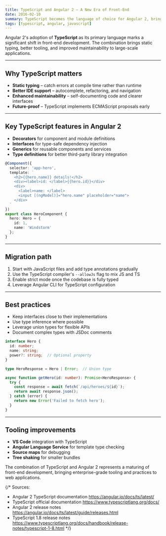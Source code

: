 ```yaml
---
title: TypeScript and Angular 2 – A New Era of Front‑End
date: 2016-02-10
summary: TypeScript becomes the language of choice for Angular 2, bringing static typing and better tooling to the framework.
tags: [typescript, angular, javascript]
---
```


Angular 2's adoption of **TypeScript** as its primary language marks a significant shift in front-end development. The combination brings static typing, better tooling, and improved maintainability to large-scale applications.

---

## Why TypeScript matters

- **Static typing** – catch errors at compile time rather than runtime
- **Better IDE support** – autocomplete, refactoring, and navigation
- **Enhanced maintainability** – self-documenting code and clearer interfaces
- **Future-proof** – TypeScript implements ECMAScript proposals early

---

## Key TypeScript features in Angular 2

- **Decorators** for component and module definitions
- **Interfaces** for type-safe dependency injection
- **Generics** for reusable components and services
- **Type definitions** for better third-party library integration

```typescript
@Component({
  selector: 'app-hero',
  template: `
    <h2>{{hero.name}} details!</h2>
    <div><label>id: </label>{{hero.id}}</div>
    <div>
      <label>name: </label>
      <input [(ngModel)]="hero.name" placeholder="name">
    </div>
  `
})
export class HeroComponent {
  hero: Hero = {
    id: 1,
    name: 'Windstorm'
  };
}
```

---

## Migration path

1. Start with JavaScript files and add type annotations gradually
2. Use the TypeScript compiler's `--allowJs` flag to mix JS and TS
3. Enable strict mode once the codebase is fully typed
4. Leverage Angular CLI for TypeScript configuration

---

## Best practices

- Keep interfaces close to their implementations
- Use type inference where possible
- Leverage union types for flexible APIs
- Document complex types with JSDoc comments

```typescript
interface Hero {
  id: number;
  name: string;
  power?: string;  // Optional property
}

type HeroResponse = Hero | Error;  // Union type

async function getHero(id: number): Promise<HeroResponse> {
  try {
    const response = await fetch(`/api/heroes/${id}`);
    return await response.json();
  } catch (error) {
    return new Error('Failed to fetch hero');
  }
}
```

---

## Tooling improvements

- **VS Code** integration with TypeScript
- **Angular Language Service** for template type checking
- **Source maps** for debugging
- **Tree shaking** for smaller bundles

The combination of TypeScript and Angular 2 represents a maturing of front-end development, bringing enterprise-grade tooling and practices to web applications.

{/*
Sources:
- Angular 2 TypeScript documentation https://angular.io/docs/ts/latest/
- TypeScript official documentation https://www.typescriptlang.org/docs/
- Angular 2 release notes https://angular.io/docs/ts/latest/guide/releases.html
- TypeScript 1.8 release notes https://www.typescriptlang.org/docs/handbook/release-notes/typescript-1-8.html
*/}
